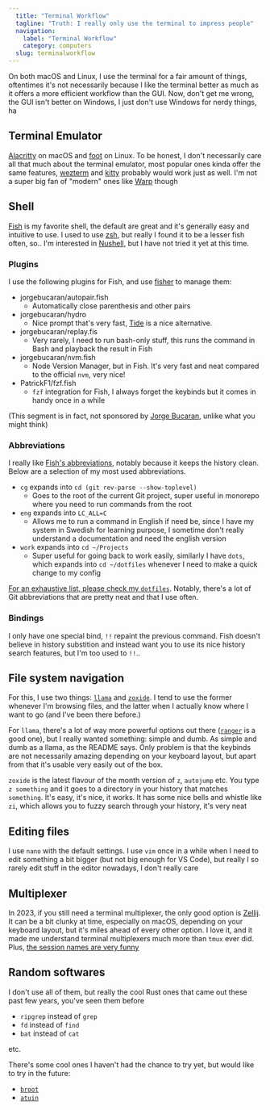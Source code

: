 ```yaml
---
  title: "Terminal Workflow"
  tagline: "Truth: I really only use the terminal to impress people"
  navigation:
    label: "Terminal Workflow"
    category: computers
  slug: terminalworkflow
---
```


On both macOS and Linux, I use the terminal for a fair amount of things, oftentimes it's not necessarily because I like the terminal better as much as it offers a more efficient workflow than the GUI. Now, don't get me wrong, the GUI isn't better on Windows, I just don't use Windows for nerdy things, ha

## Terminal Emulator

[Alacritty]() on macOS and [foot]() on Linux. To be honest, I don't necessarily care all that much about the terminal emulator, most popular ones kinda offer the same features, [wezterm]() and [kitty]() probably would work just as well. I'm not a super big fan of "modern" ones like [Warp]() though

## Shell

[Fish]() is my favorite shell, the default are great and it's generally easy and intuitive to use. I used to use [zsh](), but really I found it to be a lesser fish often, so.. I'm interested in [Nushell](https://www.nushell.sh/), but I have not tried it yet at this time.

### Plugins

I use the following plugins for Fish, and use [fisher]() to manage them:

- jorgebucaran/autopair.fish
  - Automatically close parenthesis and other pairs
- jorgebucaran/hydro
  - Nice prompt that's very fast, [Tide](https://github.com/IlanCosman/tide) is a nice alternative.
- jorgebucaran/replay.fis
  - Very rarely, I need to run bash-only stuff, this runs the command in Bash and playback the result in Fish
- jorgebucaran/nvm.fish
  - Node Version Manager, but in Fish. It's very fast and neat compared to the official `nvm`, very nice!
- PatrickF1/fzf.fish
  - `fzf` integration for Fish, I always forget the keybinds but it comes in handy once in a while

(This segment is in fact, not sponsored by [Jorge Bucaran](https://github.com/jorgebucaran), unlike what you might think)

### Abbreviations

I really like [Fish's abbreviations](https://fishshell.com/docs/current/cmds/abbr.html), notably because it keeps the history clean. Below are a selection of my most used abbreviations.

- `cg` expands into `cd (git rev-parse --show-toplevel)`
  - Goes to the root of the current Git project, super useful in monorepo where you need to run commands from the root
- `eng` expands into `LC_ALL=C`
  - Allows me to run a command in English if need be, since I have my system in Swedish for learning purpose, I sometime don't really understand a documentation and need the english version
- `work` expands into `cd ~/Projects`
  - Super useful for going back to work easily, similarly I have `dots`, which expands into `cd ~/dotfiles` whenever I need to make a quick change to my config

[For an exhaustive list, please check my `dotfiles`](https://github.com/Princesseuh/dotfiles/blob/main/shared/fish/functions/add_abbreviations.fish). Notably, there's a lot of Git abbreviations that are pretty neat and that I use often.

### Bindings

I only have one special bind, `!!` repaint the previous command. Fish doesn't believe in history substition and instead want you to use its nice history search features, but I'm too used to `!!`..

## File system navigation

For this, I use two things: [`llama`](https://github.com/antonmedv/llama) and [`zoxide`](https://github.com/ajeetdsouza/zoxide). I tend to use the former whenever I'm browsing files, and the latter when I actually know where I want to go (and I've been there before.)

For `llama`, there's a lot of way more powerful options out there ([`ranger`](https://github.com/ranger/ranger) is a good one), but I really wanted something: simple and dumb. As simple and dumb as a llama, as the README says. Only problem is that the keybinds are not necessarily amazing depending on your keyboard layout, but apart from that it's usable very easily out of the box.

`zoxide` is the latest flavour of the month version of `z`, `autojump` etc. You type `z something` and it goes to a directory in your history that matches `something`. It's easy, it's nice, it works. It has some nice bells and whistle like `zi`, which allows you to fuzzy search through your history, it's very neat

## Editing files

I use `nano` with the default settings. I use `vim` once in a while when I need to edit something a bit bigger (but not big enough for VS Code), but really I so rarely edit stuff in the editor nowadays, I don't really care

## Multiplexer

In 2023, if you still need a terminal multiplexer, the only good option is [Zellij](https://zellij.dev/). It can be a bit clunky at time, especially on macOS, depending on your keyboard layout, but it's miles ahead of every other option. I love it, and it made me understand terminal multiplexers much more than `tmux` ever did. Plus, [the session names are very funny](https://mastodon.gamedevalliance.fr/@erika/110305824829712727)

## Random softwares

I don't use all of them, but really the cool Rust ones that came out these past few years, you've seen them before

- `ripgrep` instead of `grep`
- `fd` instead of `find`
- `bat` instead of `cat`

etc.

There's some cool ones I haven't had the chance to try yet, but would like to try in the future:

- [`broot`](https://github.com/Canop/broot)
- [`atuin`](https://github.com/ellie/atuin)
